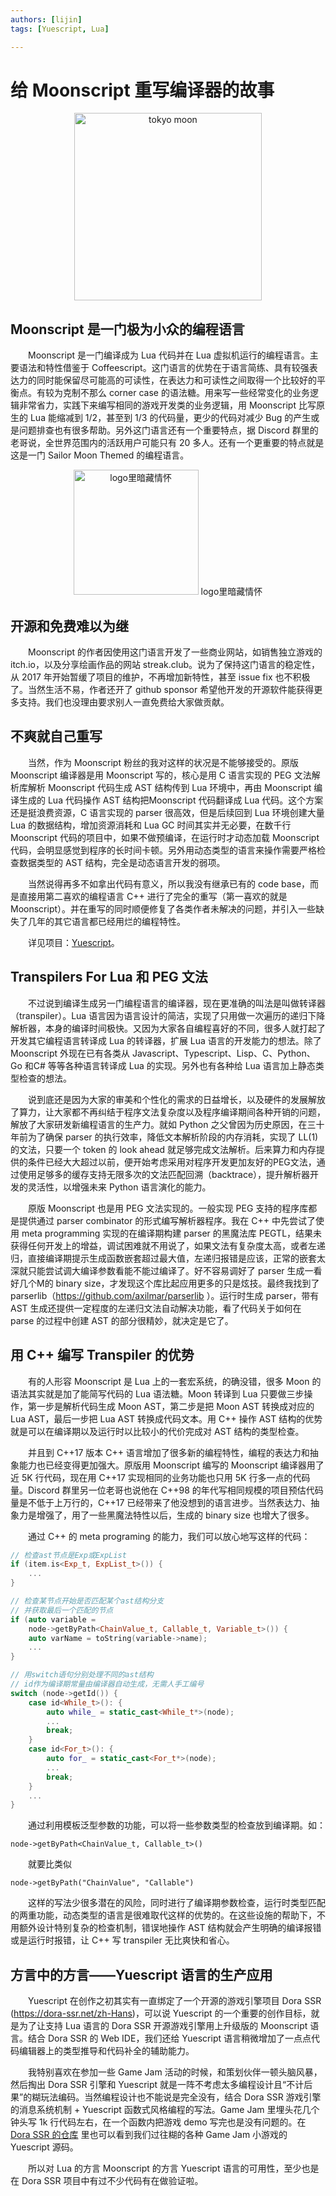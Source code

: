 ```yaml
---
authors: [lijin]
tags: [Yuescript, Lua]

---
```



# 给 Moonscript 重写编译器的故事

<p align="center">
  <img src='/zh-hans/img/tokyo-moon.jpg' alt="tokyo moon" height="300px"/>
</p>

## Moonscript 是一门极为小众的编程语言

&emsp;&emsp;Moonscript 是一门编译成为 Lua 代码并在 Lua 虚拟机运行的编程语言。主要语法和特性借鉴于 Coffeescript。这门语言的优势在于语言简练、具有较强表达力的同时能保留尽可能高的可读性，在表达力和可读性之间取得一个比较好的平衡点。有较为克制不那么 corner case 的语法糖。用来写一些经常变化的业务逻辑非常省力，实践下来编写相同的游戏开发类的业务逻辑，用 Moonscript 比写原生的 Lua 能缩减到 1/2，甚至到 1/3 的代码量，更少的代码对减少 Bug 的产生或是问题排查也有很多帮助。另外这门语言还有一个重要特点，据 Discord 群里的老哥说，全世界范围内的活跃用户可能只有 20 多人。还有一个更重要的特点就是这是一门 Sailor Moon Themed 的编程语言。

<p align="center">
  <img src='/zh-hans/img/moonscript.png' alt="logo里暗藏情怀" height="200px"/>
   logo里暗藏情怀
</p>

## 开源和免费难以为继

&emsp;&emsp;Moonscript 的作者因使用这门语言开发了一些商业网站，如销售独立游戏的 itch.io，以及分享绘画作品的网站 streak.club。说为了保持这门语言的稳定性，从 2017 年开始暂缓了项目的维护，不再增加新特性，甚至 issue fix 也不积极了。当然生活不易，作者还开了 github sponsor 希望他开发的开源软件能获得更多支持。我们也没理由要求别人一直免费给大家做贡献。

## 不爽就自己重写

&emsp;&emsp;当然，作为 Moonscript 粉丝的我对这样的状况是不能够接受的。原版 Moonscript 编译器是用 Moonscript 写的，核心是用 C 语言实现的 PEG 文法解析库解析 Moonscript 代码生成 AST 结构传到 Lua 环境中，再由 Moonscript 编译生成的 Lua 代码操作 AST 结构把Moonscript 代码翻译成 Lua 代码。这个方案还是挺浪费资源，C 语言实现的 parser 很高效，但是后续回到 Lua 环境创建大量 Lua 的数据结构，增加资源消耗和 Lua GC 时间其实并无必要，在数千行 Moonscript 代码的项目中，如果不做预编译，在运行时才动态加载 Moonscript 代码，会明显感觉到程序的长时间卡顿。另外用动态类型的语言来操作需要严格检查数据类型的 AST 结构，完全是动态语言开发的弱项。

&emsp;&emsp;当然说得再多不如拿出代码有意义，所以我没有继承已有的 code base，而是直接用第二喜欢的编程语言 C++ 进行了完全的重写（第一喜欢的就是 Moonscript）。并在重写的同时顺便修复了各类作者未解决的问题，并引入一些缺失了几年的其它语言都已经用烂的编程特性。

&emsp;&emsp;详见项目：[Yuescript](https://yuescript.org/zh)。

## Transpilers For Lua 和 PEG 文法

&emsp;&emsp;不过说到编译生成另一门编程语言的编译器，现在更准确的叫法是叫做转译器（transpiler）。Lua 语言因为语言设计的简洁，实现了只用做一次遍历的递归下降解析器，本身的编译时间极快。又因为大家各自编程喜好的不同，很多人就打起了开发其它编程语言转译成 Lua 的转译器，扩展 Lua 语言的开发能力的想法。除了 Moonscript 外现在已有各类从 Javascript、Typescript、Lisp、C、Python、Go 和C# 等等各种语言转译成 Lua 的实现。另外也有各种给 Lua 语言加上静态类型检查的想法。

&emsp;&emsp;说到底还是因为大家的审美和个性化的需求的日益增长，以及硬件的发展解放了算力，让大家都不再纠结于程序文法复杂度以及程序编译期间各种开销的问题，解放了大家研发新编程语言的生产力。就如 Python 之父曾因为历史原因，在三十年前为了确保 parser 的执行效率，降低文本解析阶段的内存消耗，实现了 LL(1) 的文法，只要一个 token 的 look ahead 就足够完成文法解析。后来算力和内存提供的条件已经大大超过以前，便开始考虑采用对程序开发更加友好的PEG文法，通过使用足够多的缓存支持无限多次的文法匹配回溯（backtrace），提升解析器开发的灵活性，以增强未来 Python 语言演化的能力。

&emsp;&emsp;原版 Moonscript 也是用 PEG 文法实现的。一般实现 PEG 支持的程序库都是提供通过 parser combinator 的形式编写解析器程序。我在 C++ 中先尝试了使用 meta programming 实现的在编译期构建 parser 的黑魔法库 PEGTL，结果未获得任何开发上的增益，调试困难就不用说了，如果文法有复杂度太高，或者左递归，直接编译期提示生成函数嵌套超过最大值，左递归报错是应该，正常的嵌套太深就只能尝试调大编译参数看能不能过编译了。好不容易调好了 parser 生成一看好几个M的 binary size，才发现这个库比起应用更多的只是炫技。最终我找到了 parserlib（https://github.com/axilmar/parserlib ）。运行时生成 parser，带有 AST 生成还提供一定程度的左递归文法自动解决功能，看了代码关于如何在 parse 的过程中创建 AST 的部分很精妙，就决定是它了。

## 用 C++ 编写 Transpiler 的优势

&emsp;&emsp;有的人形容 Moonscript 是 Lua 上的一套宏系统，的确没错，很多 Moon 的语法其实就是加了能简写代码的 Lua 语法糖。Moon 转译到 Lua 只要做三步操作，第一步是解析代码生成 Moon AST，第二步是把 Moon AST 转换成对应的 Lua AST，最后一步把 Lua AST 转换成代码文本。用 C++ 操作 AST 结构的优势就是可以在编译期以及运行时以比较小的代价完成对 AST 结构的类型检查。

&emsp;&emsp;并且到 C++17 版本 C++ 语言增加了很多新的编程特性，编程的表达力和抽象能力也已经变得更加强大。原版用 Moonscript 编写的 Moonscript 编译器用了近 5K 行代码，现在用 C++17 实现相同的业务功能也只用 5K 行多一点的代码量。Discord 群里另一位老哥也说他在 C++98 的年代写相同规模的项目预估代码量是不低于上万行的，C++17 已经带来了他没想到的语言进步。当然表达力、抽象力是增强了，用了一些黑魔法特性以后，生成的 binary size 也增大了很多。

&emsp;&emsp;通过 C++ 的 meta programing 的能力，我们可以放心地写这样的代码：

```cpp
// 检查ast节点是Exp或ExpList
if (item.is<Exp_t, ExpList_t>()) {
    ...
}

// 检查某节点开始是否匹配某个ast结构分支
// 并获取最后一个匹配的节点
if (auto variable =
    node->getByPath<ChainValue_t, Callable_t, Variable_t>()) {
    auto varName = toString(variable->name);
    ...
}

// 用switch语句分别处理不同的ast结构
// id作为编译期常量由编译器自动生成，无需人手工编号
switch (node->getId()) {
    case id<While_t>(): {
        auto while_ = static_cast<While_t*>(node);
        ...
        break;
    }
    case id<For_t>(): {
        auto for_ = static_cast<For_t*>(node);
        ...
        break;
    }
    ...
}
```

&emsp;&emsp;通过利用模板泛型参数的功能，可以将一些参数类型的检查放到编译期。如：

`node->getByPath<ChainValue_t, Callable_t>()`

&emsp;&emsp;就要比类似

`node->getByPath("ChainValue", "Callable")`

&emsp;&emsp;这样的写法少很多潜在的风险，同时进行了编译期参数检查，运行时类型匹配的两重功能，动态类型的语言是很难取代这样的优势的。在这些设施的帮助下，不用额外设计特别复杂的检查机制，错误地操作 AST 结构就会产生明确的编译报错或是运行时报错，让 C++ 写 transpiler 无比爽快和省心。 

## 方言中的方言——Yuescript 语言的生产应用

&emsp;&emsp;Yuescript 在创作之初其实有一直绑定了一个开源的游戏引擎项目 Dora SSR (https://dora-ssr.net/zh-Hans)，可以说 Yuescript 的一个重要的创作目标，就是为了让支持 Lua 语言的 Dora SSR 开源游戏引擎用上升级版的 Moonscript 语言。结合 Dora SSR 的 Web IDE，我们还给 Yuescript 语言稍微增加了一点点代码编辑器上的类型推导和代码补全的辅助能力。

&emsp;&emsp;我特别喜欢在参加一些 Game Jam 活动的时候，和策划伙伴一顿头脑风暴，然后掏出 Dora SSR 引擎和 Yuescript 就是一阵不考虑太多编程设计且“不计后果”的糊玩法编码。当然编程设计也不能说是完全没有，结合 Dora SSR 游戏引擎的消息系统机制 + Yuescript 函数式风格编程的写法。Game Jam 里埋头花几个钟头写 1k 行代码左右，在一个函数内把游戏 demo 写完也是没有问题的。在 [Dora SSR 的仓库](https://github.com/IppClub/Dora-SSR/tree/main/Assets/Script/Game) 里也可以看到我们过往糊的各种 Game Jam 小游戏的 Yuescript 源码。

&emsp;&emsp;所以对 Lua 的方言 Moonscript 的方言 Yuescript 语言的可用性，至少也是在 Dora SSR 项目中有过不少代码有在做验证啦。



